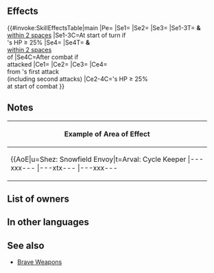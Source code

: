 {{Weapon Infobox
|tagid=SID_冬の修羅の双刃
|intID=4474
|userVersion1=Main
|userVersion2=Sub
|exclusive=1
|weaponType=Dagger
|cost=400
|might=8
|range=2
|cooldown=-1
|effect=Accelerates Special trigger (cooldown count-1). Unit attacks twice (even if foe initiates combat, unit attacks twice).<br><br>At start of turn, if unit's HP ≥ 25%, grants Atk/Spd+6,【Incited】, and "Special cooldown charge +1 per attack during combat (only highest value applied; does not stack)" to unit and allies within 2 spaces of unit for 1 turn.<br><br>At start of combat, if unit's HP ≥ 25%, grants bonus to unit's Atk/Spd/Def/Res = number of foes within 3 rows or 3 columns centered on unit × 3, + 5 (max 14), deals damage = 20% of unit's Spd (excluding area-of-effect Specials), and reduces damage from foe's first attack by 7 during combat ("first attack" normally means only the first strike; for effects that grant "unit attacks twice," it means the first and second strikes).<br><br>Effect:【Dagger ７】<br><br>【Incited】<br>If unit initiates combat, grants bonus to unit's Atk/Spd/Def/Res = number of spaces from start position to end position of unit during combat (max 3; that turn only).<br><br>【Dagger ７】<br>After combat, if unit attacked, inflicts Def/Res-７ on target and foes within 2 spaces of target through their next actions.
|required=Silver Dagger
|properties=
}}
==Effects==
{{#invoke:SkillEffectsTable|main
|Pe={{Eft|Accelerates Special}}
|Se1={{Eft|Bonuses|Atk/Spd|6}}
|Se2={{SEt|Incited}}
|Se3={{SEt|Special Cooldown Charge +1}}
|Se1-3T={{Tgt|Unit}} '''&''' {{Tgt|Allies}}<br>[[within 2 spaces]]
|Se1-3C=At start of turn if<br>{{Tgt|Unit}}'s HP ≥ 25%
|Se4={{Eft|Penalties|Def/Res|7}}
|Se4T={{Tgt|Target Foe}} '''&''' {{Tgt|Foes}}<br>[[within 2 spaces]]<br>of {{Tgt|Target Foe}}
|Se4C=After combat if<br>{{Tgt|Unit}} attacked
|Ce1={{Eft|Attack Twice}}
|Ce2={{Eft|Temporary buffs|Atk/Spd/Def/Res|3 x {{Tgt|Foes}} within<br>[[3 rows or 3 columns]]<br>centered on {{Tgt|Unit}}, + 5|max=14}}
|Ce3={{Eft|Damage Boost|20% of {{Tgt|Unit}}'s Spd}}
|Ce4={{Eft|Damage Reduction|7}}<br>from {{Tgt|Foe}}'s first attack<br>(including second attacks)
|Ce2-4C={{Tgt|Unit}}'s HP ≥ 25%<br>at start of combat
}}
==Notes==
{{AttackTwice}}
{{Bonuses}}
{{Incited}}
{{Special Cooldown Charge +1}}
{{Temporary buffs}}
{{DamageBoost}}
{{FlatDamageReduction|7}}
{{IfUnitAttacked}}
{{Penalties}}
{|class="wikitable default mw-collapsible" 
!Example of Area of Effect
|-
|align="middle" style="max-width:450px;margin:auto"|{{AoE|u=Shez: Snowfield Envoy|t=Arval: Cycle Keeper 
|---xxx---
|---xtx---
|---xxx---
|xxxxxxxxx
|xxxxuxxxx
|xxxxxxxxx
|---xxx---
|---xxx---
|---xxx---
}}
|}
==List of owners==
{{Skill Hero List}}
==In other languages==
{{OtherLanguages
|japanese=
|german=
|spanishEU=
|spanishLA=
|french=
|italian=
|chineseTW=
|portuguese=
}}
==See also==
{{See also skills|cond=Description LIKE '% unit attacks twice%【Dagger ７】%' AND (SP=300 OR Exclusive='1') OR Description LIKE '%【Incited】%' AND Exclusive='1'}}
* [[Brave Weapons]]
{{Weapons Navbox}}